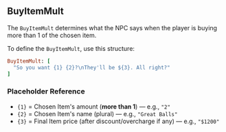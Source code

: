 ## BuyItemMult

The `BuyItemMult` determines what the NPC says when the player is buying more than 1 of the chosen item.

<PMSpeeches speech="BuyItemMult"/>

To define the `BuyItemMult`, use this structure:
<br/>
```ruby
BuyItemMult: [
  "So you want {1} {2}?\nThey'll be ${3}. All right?"
]
```
### Placeholder Reference
- `{1}` = Chosen Item's amount (**more than 1**) — e.g., `"2"`
- `{2}` = Chosen Item's name (plural) — e.g., `"Great Balls"`
- `{3}` = Final Item price (after discount/overcharge if any) — e.g., `"$1200"`

<ImageWithCaption src="/images/documentation/poke-market/BuyItemMult.png" caption="BuyItemMult"/>